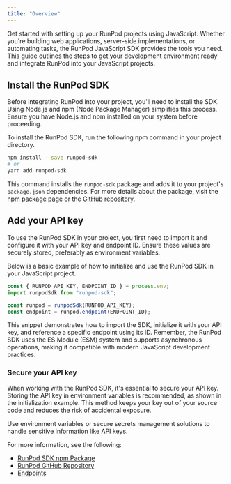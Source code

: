 ```yaml
---
title: "Overview"
---
```


Get started with setting up your RunPod projects using JavaScript. Whether you're building web applications, server-side implementations, or automating tasks, the RunPod JavaScript SDK provides the tools you need. This guide outlines the steps to get your development environment ready and integrate RunPod into your JavaScript projects.

## Install the RunPod SDK

Before integrating RunPod into your project, you'll need to install the SDK. Using Node.js and npm (Node Package Manager) simplifies this process. Ensure you have Node.js and npm installed on your system before proceeding.

To install the RunPod SDK, run the following npm command in your project directory.

```bash
npm install --save runpod-sdk
# or
yarn add runpod-sdk
```

This command installs the `runpod-sdk` package and adds it to your project's `package.json` dependencies. For more details about the package, visit the [npm package page](https://www.npmjs.com/package/runpod-sdk) or the [GitHub repository](https://github.com/runpod/js-sdk).

## Add your API key

To use the RunPod SDK in your project, you first need to import it and configure it with your API key and endpoint ID. Ensure these values are securely stored, preferably as environment variables.

Below is a basic example of how to initialize and use the RunPod SDK in your JavaScript project.

```javascript
const { RUNPOD_API_KEY, ENDPOINT_ID } = process.env;
import runpodSdk from "runpod-sdk";

const runpod = runpodSdk(RUNPOD_API_KEY);
const endpoint = runpod.endpoint(ENDPOINT_ID);
```

This snippet demonstrates how to import the SDK, initialize it with your API key, and reference a specific endpoint using its ID. Remember, the RunPod SDK uses the ES Module (ESM) system and supports asynchronous operations, making it compatible with modern JavaScript development practices.

### Secure your API key

When working with the RunPod SDK, it's essential to secure your API key. Storing the API key in environment variables is recommended, as shown in the initialization example. This method keeps your key out of your source code and reduces the risk of accidental exposure.

<Info>

Use environment variables or secure secrets management solutions to handle sensitive information like API keys.

</Info>

For more information, see the following:

* [RunPod SDK npm Package](https://www.npmjs.com/package/runpod-sdk)
* [RunPod GitHub Repository](https://github.com/runpod/js-sdk)
* [Endpoints](/sdks/javascript/endpoints)
